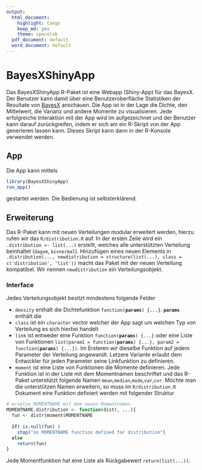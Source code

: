 ```yaml
---
output:
  html_document:
    highlight: tango
    keep_md: yes
    theme: spacelab
  pdf_document: default
  word_document: default
---
```

# BayesXShinyApp

Das BayesXShinyApp R-Paket ist eine Webapp (Shiny-App) für das BayesX. Der Benutzer 
kann damit über eine Benutzeroberfläche Statistiken der Resultate von [BayesX](http://www.statistik.lmu.de/~bayesx/bayesx.html) anschauen.
Die App ist in der Lage die Dichte, den Mittelwert, die Varianz und andere
Momente zu visualisieren. Jede erfolgreiche Interaktion mit der App wird im 
aufgezeichnet und der Benutzer kann darauf zurückgreifen, indem er sich am ein R-Skript
von der App generieren lassen kann. Dieses Skript kann dann in der R-Konsole
verwendet werden.

## App
Die App kann mittels

```r
library(BayesXShinyApp)
run_app()
```

gestartet werden. Die Bedienung ist selbsterklärend.

## Erweiterung
Das R-Paket kann mit neuen Verteilungen modular erweitert werden, 
hierzu rufen wir das `R/distribution.R` auf. In der ersten Zeile wird ein 
`.distribution <- list(...)` erstellt, welches alle
unterstützten Verteilung beinhaltet (`dagum`, `bivnormal`). Hinzufügen eines 
neuen Elements in `.distribution(..., newdistribution = structure(list(...), class = c('distribution', 'list'))` macht das Paket 
mit der neuen Verteilung kompatibel. Wir nennen `newdistribution` ein 
Verteilungsobjekt.

### Interface
Jedes Verteilungsobjekt besitzt mindestens folgende Felder

* `density` enthält die Dichtefunktion `function(`**`params`**`) {...}`. 
**`params`** enthält die 
* `class` ist ein `character` vector welcher der App sagt um welchen Typ von 
Verteilung es sich hierbei handelt
* `link` ist entweder eine Funktion `function(`**`params`**`) {...}` oder eine
Liste von Funktionen `list(param1 = function(`**`params`**`) {...}, param2 = function(`**`params`**`) {...})`. Im Ersteren
wir dieselbe Funktion auf jedem Parameter der Verteilung angewandt. Letzere Variante
erlaubt dem Entwickler für jeden Parameter seine Linkfunktion zu definieren.
* `moment` ist eine Liste von Funktionen die Momente definieren. Jede Funktion
ist in der Liste mit dem Momentnamen beschriftet und das R-Paket unterstützt
folgende Namen `mean`,`median`,`mode`,`var`,`cor`. Möchte man die unterstützen Namen
erweitern, so muss im `R/distribution.R` Dokument eine Funktion definiert werden
mit folgender Struktur

```r
# ersetze MOMENTNAME mit dem neuen Momentnamen
MOMENTNAME.distribution <- function(distr, ...){
  fun <- distr$moment$MOMENTNAME
  
  if( is.null(fun) )
    stop("no MOMENTNAME function defined for distribution")
  else
    return(fun)
}
```
Jede Momentfunktion hat eine Liste als Rückgabewert `return(list(...))`.


